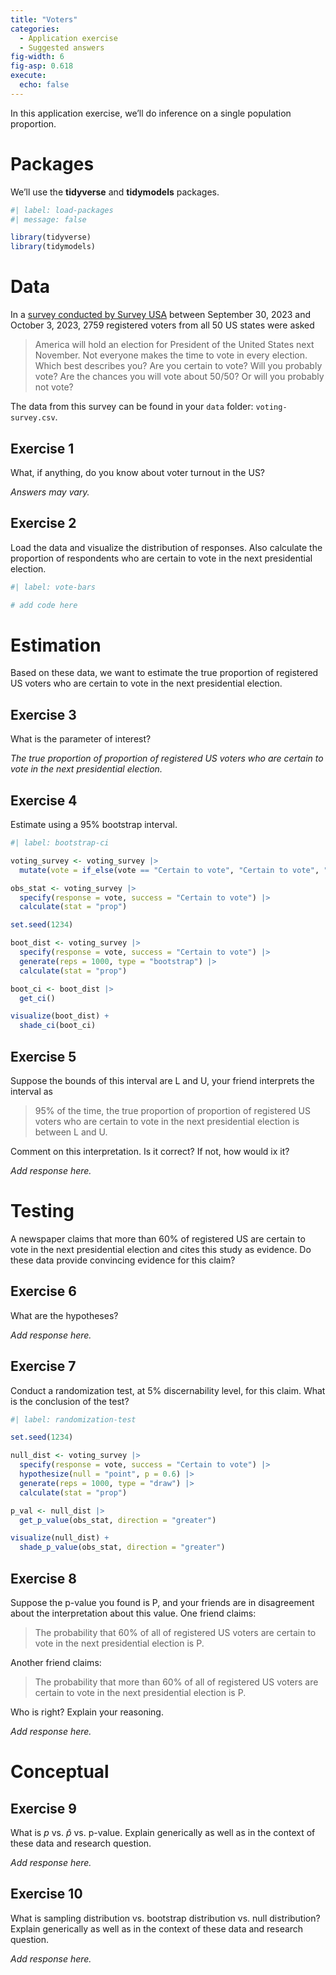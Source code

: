 ```yaml
---
title: "Voters"
categories: 
  - Application exercise
  - Suggested answers
fig-width: 6
fig-asp: 0.618
execute:
  echo: false
---
```


In this application exercise, we'll do inference on a single population proportion.

# Packages

We'll use the **tidyverse** and **tidymodels** packages.

```r
#| label: load-packages
#| message: false

library(tidyverse)
library(tidymodels)
```

# Data

In a [survey conducted by Survey USA](https://www.surveyusa.com/client/PollReport.aspx?g=4d09191d-b0b5-42cd-91c8-bd1bdf587199) between September 30, 2023 and October 3, 2023, 2759 registered voters from all 50 US states were asked

> America will hold an election for President of the United States next November. Not everyone makes the time to vote in every election. Which best describes you? Are you certain to vote? Will you probably vote? Are the chances you will vote about 50/50? Or will you probably not vote?

The data from this survey can be found in your `data` folder: `voting-survey.csv`.

## Exercise 1

What, if anything, do you know about voter turnout in the US?

*Answers may vary.*

## Exercise 2

Load the data and visualize the distribution of responses. Also calculate the proportion of respondents who are certain to vote in the next presidential election.

```r
#| label: vote-bars

# add code here
```

# Estimation

Based on these data, we want to estimate the true proportion of registered US voters who are certain to vote in the next presidential election.

## Exercise 3

What is the parameter of interest?

*The true proportion of proportion of registered US voters who are certain to vote in the next presidential election.*

## Exercise 4

Estimate using a 95% bootstrap interval.

```r
#| label: bootstrap-ci

voting_survey <- voting_survey |>
  mutate(vote = if_else(vote == "Certain to vote", "Certain to vote", "Not certain to vote"))

obs_stat <- voting_survey |>
  specify(response = vote, success = "Certain to vote") |>
  calculate(stat = "prop")

set.seed(1234)

boot_dist <- voting_survey |>
  specify(response = vote, success = "Certain to vote") |>
  generate(reps = 1000, type = "bootstrap") |>
  calculate(stat = "prop")

boot_ci <- boot_dist |>
  get_ci()

visualize(boot_dist) +
  shade_ci(boot_ci)
```

## Exercise 5

Suppose the bounds of this interval are L and U, your friend interprets the interval as

> 95% of the time, the true proportion of proportion of registered US voters who are certain to vote in the next presidential election is between L and U.

Comment on this interpretation. Is it correct? If not, how would ix it?

*Add response here.*

# Testing

A newspaper claims that more than 60% of registered US are certain to vote in the next presidential election and cites this study as evidence. Do these data provide convincing evidence for this claim?

## Exercise 6

What are the hypotheses?

*Add response here.*

## Exercise 7

Conduct a randomization test, at 5% discernability level, for this claim. What is the conclusion of the test?

```r
#| label: randomization-test

set.seed(1234)

null_dist <- voting_survey |>
  specify(response = vote, success = "Certain to vote") |>
  hypothesize(null = "point", p = 0.6) |>
  generate(reps = 1000, type = "draw") |>
  calculate(stat = "prop")

p_val <- null_dist |>
  get_p_value(obs_stat, direction = "greater")

visualize(null_dist) +
  shade_p_value(obs_stat, direction = "greater")
```

## Exercise 8

Suppose the p-value you found is P, and your friends are in disagreement about the interpretation about this value. One friend claims:

> The probability that 60% of all of registered US voters are certain to vote in the next presidential election is P.

Another friend claims:

> The probability that more than 60% of all of registered US voters are certain to vote in the next presidential election is P.

Who is right? Explain your reasoning.

*Add response here.*

# Conceptual

## Exercise 9

What is $p$ vs. $\hat{p}$ vs. p-value. Explain generically as well as in the context of these data and research question.

*Add response here.*

## Exercise 10

What is sampling distribution vs. bootstrap distribution vs. null distribution? Explain generically as well as in the context of these data and research question.

*Add response here.*
